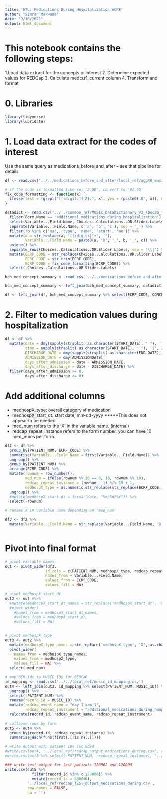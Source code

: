 ```yaml
---
title: 'ETL: Medications During Hospitalization eCRF'
author: "Simran Makwana"
date: "9/16/2021"
output: html_document
---
```


# This notebook contains the following steps:
1.Load data extract for the concepts of interest
2. Determine expected values for REDCap 
3. Calculate medcur1_current column
4. Transform and format

# 0. Libraries
```r
library(tidyverse)
library(lubridate)
```

# 1. Load data extract for the codes of interest
Use the same query as medications_before_and_after -- see that pipeline for details
```r

df <- read.csv('../../medications_before_and_after/local_ref/agg40_music_meds_filtered.csv')

# if the code is formatted like so: '2.00', convert to '02.00'
fix_code_formatting <- function(x) {
  ifelse(test = !grepl("[[:digit:]]{2}.", x), yes = (paste0('0', x)), no = (x))
}

datadict <- read.csv('../../common_ref/MUSIC_DataDictionary_V3_4Dec20_final version_clean_0.csv') %>%
  filter(Form.Name == 'additional_medications_during_hospitalization') %>%
  select(Variable...Field.Name, Choices..Calculations..OR.Slider.Labels) %>%
  separate(Variable...Field.Name, c('a', 'b', 'c'), sep = '_') %>%
  filter(!b %in% c('na', 'type', 'name', 'start', 'ae')) %>%
  mutate(a = str_replace(a, '[[:digit:]]+', ''),
         Variable...Field.Name = paste0(a, 'X', '_', b, '_', c)) %>%
  unique() %>% 
  separate_rows(Choices..Calculations..OR.Slider.Labels, sep = '\\|') %>%
  mutate(ECRF_CODE = str_replace(Choices..Calculations..OR.Slider.Labels, ',.*$', ''),
         ECRF_CODE = str_trim(ECRF_CODE),
         ECRF_CODE = fix_code_formatting(ECRF_CODE)) %>%
  select(-Choices..Calculations..OR.Slider.Labels)

bch_med_concept_summary <- read_csv('../../medications_before_and_after/data/bch_med_concept_summary_toReview.csv')

bch_med_concept_summary <- left_join(bch_med_concept_summary, datadict, by = 'ECRF_CODE')

df <- left_join(df, bch_med_concept_summary %>% select(ECRF_CODE, CONCEPT_CD, Variable...Field.Name), by = 'CONCEPT_CD')

```

# 2. Filter to medication values during hospitalization

```r

df <- df %>%
  mutate(date = dmy(sapply(strsplit( as.character(START_DATE), " "), '[', 1)),
         time = sapply(strsplit( as.character(START_DATE), " "), '[', 2),
         DISCHARGE_DATE = dmy(sapply(strsplit( as.character(END_DATE), " "), '[', 1)),
         ADMISSION_DATE = dmy(ADMISSIONDATE),
         days_after_admission = date - ADMISSION_DATE,
         days_after_discharge = date - DISCHARGE_DATE) %>%
  filter(days_after_admission >= 0,
         days_after_discharge <= 0)

```

# Add additional columns
- medhospX_type: overall category of medication
- medhospX_start_dt: start date, mm-dd-yyyy *****This does not appear to be needed
- med_num refers to the 'X' in the variable name. (internal)
- redcap_repeat_instance refers to the form number. you can have 10 med_nums per form.
```r
df2 <- df %>%
  group_by(PATIENT_NUM, ECRF_CODE) %>%
  summarise(Variable...Field.Name = first(Variable...Field.Name)) %>%
  ungroup() %>%
  group_by(PATIENT_NUM) %>%
  arrange(ECRF_CODE) %>%
  mutate(rownum = row_number(),
         med_num = ifelse(rownum %% 10 == 0, 10, rownum %% 10),
         redcap_repeat_instance = (rownum - 1) %/% 10 + 1,
         medhospX_type = as.numeric(str_replace(str_replace(ECRF_CODE, '\\...', ''), '^0', ''))) %>%
  ungroup() %>%
  #mutate(medhospX_start_dt = format(date, "%m/%d/%Y")) %>%
  select(-rownum) 

# rename X in variable name depending on 'med_num'

df3 <- df2 %>%
  mutate(Variable...Field.Name = str_replace(Variable...Field.Name, 'X', as.character(med_num)))
  
```

# Pivot into final format
```r

# pivot variable names
out <- pivot_wider(df3,
                  id_cols = c(PATIENT_NUM, medhospX_type, redcap_repeat_instance, med_num),   
                  names_from = Variable...Field.Name,
                  values_from = ECRF_CODE,
                  values_fill = NA) 

# pivot medhospX_start_dt
out2 <- out #%>%
  #mutate(medhospX_start_dt_names = str_replace('medhospX_start_dt', 'X', as.character(med_num))) %>%
  #pivot_wider(
    #names_from = medhospX_start_dt_names,
    #values_from = medhospX_start_dt,
    #values_fill = NA)
  

# pivot medhospX_type
out3 <- out2 %>%
  mutate(medhospX_type_names = str_replace('medhospX_type', 'X', as.character(med_num))) %>%
  pivot_wider(
    names_from = medhospX_type_names,
    values_from = medhospX_type,
    values_fill = NA) %>%
  select(-med_num)

# map BCH ids to MUSIC IDs for REDCAP
id_mapping <- read.csv('../../local_ref/music_id_mapping.csv')
out4 <- left_join(out3, id_mapping %>% select(PATIENT_NUM, MUSIC_ID)) %>% 
  ungroup() %>% 
  select(-PATIENT_NUM) %>%
  rename(record_id = MUSIC_ID) %>%
  mutate(redcap_event_name = "day_1_arm_1",
         redcap_repeat_instrument = "additional_medications_during_hospitalization") %>%
  relocate(record_id, redcap_event_name, redcap_repeat_instrument) 
  
# collapse rows by form
out5 <- out4 %>%
  group_by(record_id, redcap_repeat_instance) %>%
  summarise_each(funs(first(.[!is.na(.)])))

# write output with patient IDs included
#write.csv(out4, '../local_ref/redcap_output_medications_during.csv', row.names = FALSE, na = '')
#write.csv(out3 %>% select(-PATIENT_NUM, -redcap_repeat_instance), '../local_ref/redcap_output_medications_during.csv', row.names = FALSE)

### write test output for test patients 120002 and 120003
write.csv(out5 %>%
            filter(record_id %in% c(120006)) %>%
            mutate(record_id = 888006),
          '../local_ref/redcap_TEST_output_medications_during.csv',
          row.names = FALSE, 
          na = '')


```


